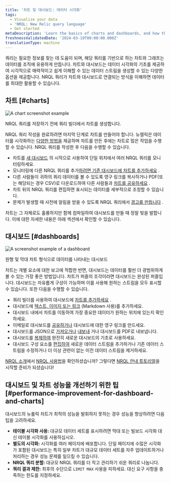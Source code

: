 ```yaml
---
title: '차트 및 대시보드: 데이터 시각화'
tags:
  - Visualize your data
  - 'NRQL: New Relic query language'
  - Get started
metaDescription: 'Learn the basics of charts and dashboards, and how they relate to NRQL.'
freshnessValidatedDate: '2024-03-19T00:00:00.000Z'
translationType: machine
---
```


쿼리는 필요한 정보를 찾는 데 도움이 되며, 해당 쿼리를 기반으로 하는 차트와 그래프는 데이터를 조직에 유용하게 만듭니다. 차트와 대시보드는 데이터 시각화의 기초를 제공하여 시각적으로 매력적이고 쉽게 이해할 수 있는 데이터 스트림을 생성할 수 있는 다양한 옵션을 제공합니다. NRQL 쿼리가 차트와 대시보드로 연결되는 방식을 이해하면 데이터를 최대한 활용할 수 있습니다.

## 차트 [#charts]

<img
  title="A chart screenshot example"
  alt="A chart screenshot example "
  src="/images/queries-nrql_screenshot-crop_dashboard-chart-color.webp"
/>

<figcaption>
  NRQL 쿼리를 저장하기 전에 쿼리 빌더에서 차트를 생성합니다.
</figcaption>

NRQL 쿼리 작성을 완료하려면 마지막 단계로 차트를 만들어야 합니다. 뉴렐릭은 데이터를 시각화하는 [다양한 방법을](/docs/query-your-data/explore-query-data/use-charts/chart-types) 제공하며 차트를 만든 후에는 차트로 많은 작업을 수행할 수 있습니다. NRQL 쿼리를 작성한 후 다음을 수행할 수 있습니다.

* 차트를 [새 대시보드](/docs/query-your-data/explore-query-data/dashboards/introduction-dashboards#dashboards-create) 의 시작으로 사용하여 단일 위치에서 여러 NRQL 쿼리를 모니터링하세요.
* 모니터링에 다른 NRQL 쿼리를 추가[하려면 기존 대시보드에 차트를 추가하세요](/docs/query-your-data/explore-query-data/dashboards/manage-your-dashboard/#add-pages-edit) .
* 다른 사람들이 귀하의 쿼리 데이터를 볼 수 있도록 영구 링크를 복사하거나 PDF(또는 해당되는 경우 CSV)로 다운로드하여 다른 사람들과 [차트를 공유하세요](/docs/query-your-data/explore-query-data/use-charts/use-your-charts#share-charts) .
* 차트 뒤의 NRQL 쿼리를 편집하면 표시되는 데이터를 세부적으로 조정할 수 있습니다.
* 문제가 발생할 때 사전에 알림을 받을 수 있도록 NRQL 쿼리에서 [경고를 만듭니다](/docs/alerts-applied-intelligence/new-relic-alerts/get-started/your-first-nrql-condition#create-simple-alert) .

차트는 그 자체로도 훌륭하지만 함께 컴파일하여 대시보드를 만들 때 정말 빛을 발합니다. 이에 대한 자세한 내용은 아래 섹션에서 확인할 수 있습니다.

## 대시보드 [#dashboards]

<img
  title="Dashboard screenshot.png"
  alt="A screenshot example of a dashboard"
  src="/images/dashboards_screenshot-crop_dashboard-ui.webp"
/>

<figcaption>
  원형 및 막대 차트 형식으로 데이터를 나타내는 대시보드
</figcaption>

차트는 개별 요소에 대한 보고에 적합한 반면, 대시보드는 데이터를 훨씬 더 광범위하게 볼 수 있는 가장 좋은 방법입니다. 차트가 퍼즐의 조각이라면 대시보드는 완성된 퍼즐입니다. 대시보드는 자유롭게 구성이 가능하며 이를 사용해 원하는 스트림을 모두 표시할 수 있습니다. 또한 다음을 수행할 수 있습니다.

* 쿼리 빌더를 사용하여 대시보드에 [차트를 추가하세요](/docs/query-your-data/explore-query-data/dashboards/manage-your-dashboard#dash-create-chart) .
* 대시보드에 [텍스트, 이미지 또는 링크](/docs/query-your-data/explore-query-data/dashboards/manage-your-dashboard#markdown) (Markdown 사용)를 추가하세요.
* 대시보드 내에서 차트를 이동하여 가장 중요한 데이터가 원하는 위치에 있는지 확인하세요.
* 이메일로 대시보드를 [공유하거나](/docs/query-your-data/explore-query-data/dashboards/dashboards-charts-import-export-data#dashboards) 대시보드에 대한 영구 링크를 만드세요.
* 대시보드를 JSON으로 [가져오거나](/docs/query-your-data/explore-query-data/dashboards/introduction-dashboards/#dashboards-import) [내보내](/docs/query-your-data/explore-query-data/dashboards/manage-your-dashboard#dash-json) 거나 대시보드를 PDF로 내보냅니다.
* 대시보드를 [복제하여](/docs/query-your-data/explore-query-data/dashboards/manage-your-dashboard#dash-clone) 완전히 새로운 대시보드의 기초로 사용하세요.
* 대시보드 구성 요소를 [편집하여](/docs/query-your-data/explore-query-data/dashboards/manage-your-dashboard#add-pages-edit) 새로운 데이터 스트림을 추가하거나 기존 데이터 스트림을 수정하거나 더 이상 관련이 없는 이전 데이터 스트림을 제거하세요.

[NRQL 소개](/docs/query-your-data/nrql-new-relic-query-language/get-started/introduction-nrql-new-relics-query-language/)에서 [NRQL 사용법](/docs/query-your-data/nrql-new-relic-query-language/get-started/introduction-nrql-how-nrql-works/)을 확인하셨습니까? 그렇다면 [NRQL 안내 튜토리얼](/docs/query-your-data/nrql-new-relic-query-language/get-started/introduction-nrql-tutorial/)을 시작할 준비가 되셨습니다!

## 대시보드 및 차트 성능을 개선하기 위한 팁 [#performance-improvement-for-dashboard-and-charts]

대시보드의 뉴롤릭 차트가 최적의 성능을 발휘하지 못하는 경우 성능을 향상하려면 다음 팁을 고려하세요.

* **테이블 시각화 사용:** 대규모 데이터 세트를 표시하려면 막대 또는 빌보드 시각화 대신 테이블 시각화를 사용하십시오.
* **별도의 시각화:** 시각화를 여러 페이지에 배포합니다. 단일 페이지에 수많은 시각화가 포함된 대시보드는 특히 일부 차트가 대규모 데이터 세트를 자주 업데이트하거나 처리하는 경우 성능 문제를 일으킬 수 있습니다.
* **NRQL 쿼리 분할:** 대규모 NRQL 쿼리를 더 작고 관리하기 쉬운 쿼리로 나눕니다.
* **쿼리 결과 제한:** 최후의 수단으로 `LIMIT MAX` 사용을 피하세요. 대신 요구 사항을 충족하는 한도를 지정하세요.
